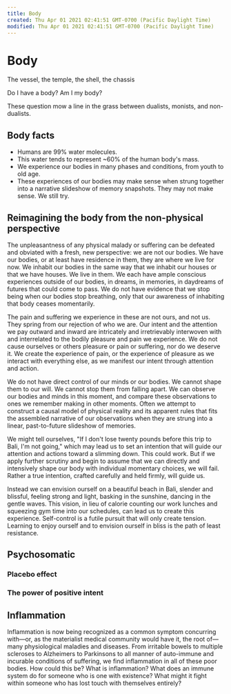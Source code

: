 ```yaml
---
title: Body
created: Thu Apr 01 2021 02:41:51 GMT-0700 (Pacific Daylight Time)
modified: Thu Apr 01 2021 02:41:51 GMT-0700 (Pacific Daylight Time)
---
```


# Body

The vessel, the temple, the shell, the chassis

Do I have a body? Am I my body?

These question mow a line in the grass between dualists, monists, and non-dualists.

## Body facts

- Humans are 99% water molecules.
- This water tends to represent ~60% of the human body's mass.
- We experience our bodies in many phases and conditions, from youth to old age.
- These experiences of our bodies may make sense when strung together into a narrative slideshow of memory snapshots. They may not make sense. We still try.

## Reimagining the body from the non-physical perspective

The unpleasantness of any physical malady or suffering can be defeated and obviated with a fresh, new perspective: we are not our bodies. We have our bodies, or at least have residence in them, they are where we live for now. We inhabit our bodies in the same way that we inhabit our houses or that we have houses. We live in them. We each have ample conscious experiences outside of our bodies, in dreams, in memories, in daydreams of futures that could come to pass. We do not have evidence that we stop being when our bodies stop breathing, only that our awareness of inhabiting that body ceases momentarily.

The pain and suffering we experience in these are not ours, and not us. They spring from our rejection of who we are. Our intent and the attention we pay outward and inward are intricately and irretrievably interwoven with and interrelated to the bodily pleasure and pain we experience. We do not cause ourselves or others pleasure or pain or suffering, nor do we deserve it. We create the experience of pain, or the experience of pleasure as we interact with everything else, as we manifest our intent through attention and action.

We do not have direct control of our minds or our bodies. We cannot shape them to our will. We cannot stop them from falling apart. We can observe our bodies and minds in this moment, and compare these observations to ones we remember making in other moments. Often we attempt to construct a causal model of physical reality and its apparent rules that fits the assembled narrative of our observations when they are strung into a linear, past-to-future slideshow of memories.

We might tell ourselves, "If I don't lose twenty pounds before this trip to Bali, I'm not going," which may lead us to set an intention that will guide our attention and actions toward a slimming down. This could work. But if we apply further scrutiny and begin to assume that we can directly and intensively shape our body with individual momentary choices, we will fail. Rather a true intention, crafted carefully and held firmly, will guide us.

Instead we can envision ourself on a beautiful beach in Bali, slender and blissful, feeling strong and light, basking in the sunshine, dancing in the gentle waves. This vision, in lieu of calorie counting our work lunches and squeezing gym time into our schedules, can lead us to create this experience. Self-control is a futile pursuit that will only create tension. Learning to enjoy ourself and to envision ourself in bliss is the path of least resistance.

## Psychosomatic

### Placebo effect

### The power of positive intent

## Inflammation

Inflammation is now being recognized as a common symptom concurring with—or, as the materialist medical community would have it, the root of—many physiological maladies and diseases. From irritable bowels to multiple scleroses to Alzheimers to Parkinsons to all manner of auto-immune and incurable conditions of suffering, we find inflammation in all of these poor bodies. How could this be? What is inflammation? What does an immune system do for someone who is one with existence? What
might it fight within someone who has lost touch with themselves entirely?
